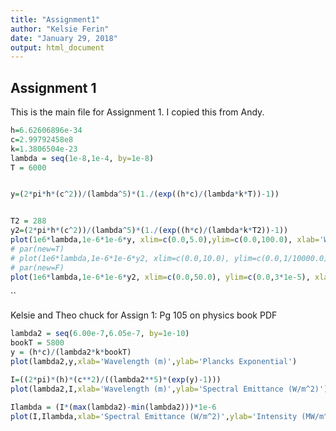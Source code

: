 ```yaml
---
title: "Assignment1"
author: "Kelsie Ferin"
date: "January 29, 2018"
output: html_document
---
```



## Assignment 1 

This is the main file for Assignment 1. I copied this from Andy.

```r
h=6.62606896e-34
c=2.99792458e8
k=1.3806504e-23 
lambda = seq(1e-8,1e-4, by=1e-8)
T = 6000


y=(2*pi*h*(c^2))/(lambda^5)*(1./(exp((h*c)/(lambda*k*T))-1))


T2 = 288
y2=(2*pi*h*(c^2))/(lambda^5)*(1./(exp((h*c)/(lambda*k*T2))-1))
plot(1e6*lambda,1e-6*1e-6*y, xlim=c(0.0,5.0),ylim=c(0.0,100.0), xlab='Wavelength (um)', ylab='spectral emittance (MW/m2/um)')
# par(new=T)
# plot(1e6*lambda,1e-6*1e-6*y2, xlim=c(0.0,10.0), ylim=c(0.0,1/10000.0), xlab='', ylab='', axes=F)
# par(new=F)
plot(1e6*lambda,1e-6*1e-6*y2, xlim=c(0.0,50.0), ylim=c(0.0,3*1e-5), xlab='Wavelength (um)', ylab='spectral emittance (MW/m2/um)')
```

``

Kelsie and Theo chuck for Assign 1:
Pg 105 on physics book PDF

```r
lambda2 = seq(6.00e-7,6.05e-7, by=1e-10)
bookT = 5800
y = (h*c)/(lambda2*k*bookT)
plot(lambda2,y,xlab='Wavelength (m)',ylab='Plancks Exponential')

```

```r
I=((2*pi)*(h)*(c**2)/((lambda2**5)*(exp(y)-1)))
plot(lambda2,I,xlab='Wavelength (m)',ylab='Spectral Emittance (W/m^2)')
```
```r
Ilambda = (I*(max(lambda2)-min(lambda2)))*1e-6
plot(I,Ilambda,xlab='Spectral Emittance (W/m^2)',ylab='Intensity (MW/m^2)')

```

